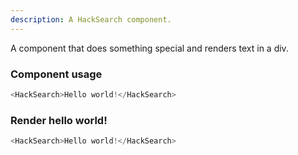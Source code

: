 ```yaml
---
description: A HackSearch component.
---
```



A component that does something special and renders text in a div.

### Component usage
```js
<HackSearch>Hello world!</HackSearch>
```

### Render hello world!

```js live
<HackSearch>Hello world!</HackSearch>
```
